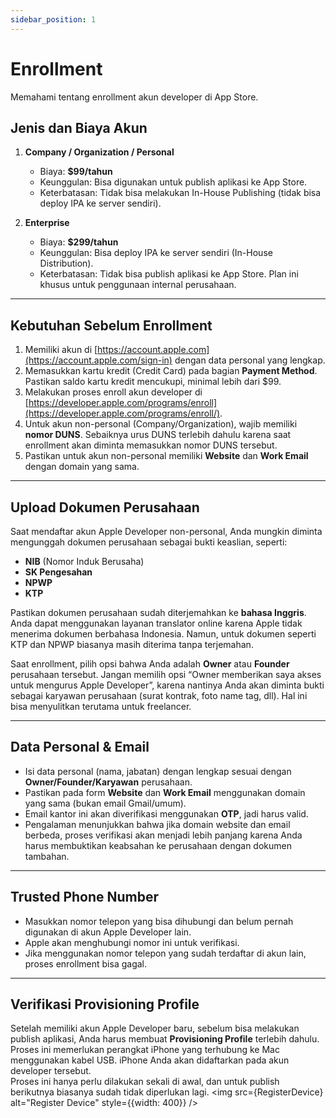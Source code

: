 ```yaml
---
sidebar_position: 1
---
```



# Enrollment

Memahami tentang enrollment akun developer di App Store.

## Jenis dan Biaya Akun

1. **Company / Organization / Personal**  
   - Biaya: **$99/tahun**  
   - Keunggulan: Bisa digunakan untuk publish aplikasi ke App Store.  
   - Keterbatasan: Tidak bisa melakukan In-House Publishing (tidak bisa deploy IPA ke server sendiri).

2. **Enterprise**  
   - Biaya: **$299/tahun**  
   - Keunggulan: Bisa deploy IPA ke server sendiri (In-House Distribution).  
   - Keterbatasan: Tidak bisa publish aplikasi ke App Store. Plan ini khusus untuk penggunaan internal perusahaan.

---

## Kebutuhan Sebelum Enrollment

1. Memiliki akun di [https://account.apple.com](https://account.apple.com/sign-in) dengan data personal yang lengkap.
2. Memasukkan kartu kredit (Credit Card) pada bagian **Payment Method**. Pastikan saldo kartu kredit mencukupi, minimal lebih dari $99.
3. Melakukan proses enroll akun developer di [https://developer.apple.com/programs/enroll](https://developer.apple.com/programs/enroll/).
4. Untuk akun non-personal (Company/Organization), wajib memiliki **nomor DUNS**. Sebaiknya urus DUNS terlebih dahulu karena saat enrollment akan diminta memasukkan nomor DUNS tersebut.
5. Pastikan untuk akun non-personal memiliki **Website** dan **Work Email** dengan domain yang sama.

---

## Upload Dokumen Perusahaan

Saat mendaftar akun Apple Developer non-personal, Anda mungkin diminta mengunggah dokumen perusahaan sebagai bukti keaslian, seperti:

- **NIB** (Nomor Induk Berusaha)  
- **SK Pengesahan**  
- **NPWP**  
- **KTP**

Pastikan dokumen perusahaan sudah diterjemahkan ke **bahasa Inggris**. Anda dapat menggunakan layanan translator online karena Apple tidak menerima dokumen berbahasa Indonesia. Namun, untuk dokumen seperti KTP dan NPWP biasanya masih diterima tanpa terjemahan.

Saat enrollment, pilih opsi bahwa Anda adalah **Owner** atau **Founder** perusahaan tersebut. Jangan memilih opsi “Owner memberikan saya akses untuk mengurus Apple Developer”, karena nantinya Anda akan diminta bukti sebagai karyawan perusahaan (surat kontrak, foto name tag, dll). Hal ini bisa menyulitkan terutama untuk freelancer.

---

## Data Personal & Email

- Isi data personal (nama, jabatan) dengan lengkap sesuai dengan **Owner/Founder/Karyawan** perusahaan.
- Pastikan pada form **Website** dan **Work Email** menggunakan domain yang sama (bukan email Gmail/umum).  
- Email kantor ini akan diverifikasi menggunakan **OTP**, jadi harus valid.  
- Pengalaman menunjukkan bahwa jika domain website dan email berbeda, proses verifikasi akan menjadi lebih panjang karena Anda harus membuktikan keabsahan ke perusahaan dengan dokumen tambahan.

---

## Trusted Phone Number

- Masukkan nomor telepon yang bisa dihubungi dan belum pernah digunakan di akun Apple Developer lain.  
- Apple akan menghubungi nomor ini untuk verifikasi.  
- Jika menggunakan nomor telepon yang sudah terdaftar di akun lain, proses enrollment bisa gagal.

---

## Verifikasi Provisioning Profile

Setelah memiliki akun Apple Developer baru, sebelum bisa melakukan publish aplikasi, Anda harus membuat **Provisioning Profile** terlebih dahulu. Proses ini memerlukan perangkat iPhone yang terhubung ke Mac menggunakan kabel USB. iPhone Anda akan didaftarkan pada akun developer tersebut.   
Proses ini hanya perlu dilakukan sekali di awal, dan untuk publish berikutnya biasanya sudah tidak diperlukan lagi.
<img src={RegisterDevice} alt="Register Device" style={{width: 400}} />